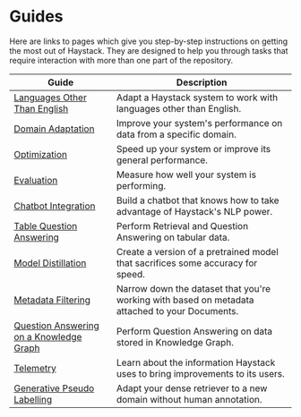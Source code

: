 # Guides

Here are links to pages which give you step-by-step instructions on getting the most out of Haystack.
They are designed to help you through tasks that require interaction with more than one part of the repository.

| Guide                                   | Description                                                                                    |
|-----------------------------------------|------------------------------------------------------------------------------------------------|
| [Languages Other Than English](/guides/v1.6.0/languages)            | Adapt a Haystack system to work with languages other than English.                             |
| [Domain Adaptation](/guides/v1.6.0/domain-adaptation)                       | Improve your system's performance on data from a specific domain.                              |
| [Optimization](/guides/v1.6.0/optimization)                            | Speed up your system or improve its general performance.                                       |
| [Evaluation](/guides/v1.6.0/evaluation)                              | Measure how well your system is performing.                                                    |
| [Chatbot Integration](/guides/v1.6.0/chatbots)                     | Build a chatbot that knows how to take advantage of Haystack's NLP power.                               |
| [Table Question Answering](/guides/v1.6.0/table-qa)                | Perform Retrieval and Question Answering on tabular data.                                      |
| [Model Distillation](/guides/v1.6.0/model-distillation)                      | Create a version of a pretrained model that sacrifices some accuracy for speed.                |
| [Metadata Filtering](/guides/v1.6.0/metadata-filtering)                      | Narrow down the dataset that you're working with based on metadata attached to your Documents. |
| [Question Answering on a Knowledge Graph](/guides/v1.6.0/knowledge-graph) | Perform Question Answering on data stored in Knowledge Graph.                                  |
| [Telemetry](/guides/v1.6.0/telemetry)                               | Learn about the information Haystack uses to bring improvements to its users.                  |
| [Generative Pseudo Labelling](/guides/v1.6.0/gpl)                   | Adapt your dense retriever to a new domain without human annotation.